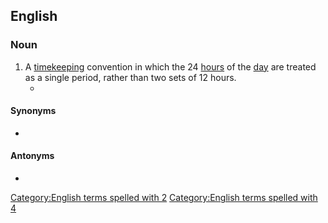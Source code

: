 ==English==
{{wikipedia}}

===Noun===
{{en-noun|head=24-[[hour]] [[clock]]}}

# A [[timekeeping]] convention in which the 24 [[hour]]s of the [[day]] are treated as a single period, rather than two sets of 12 hours.
#* {{quote-journal|en|year=1961|month=December|title=Talking of Trains: '''24hr clock''' experiment at York|journal=Trains Illustrated|page=712|text=Train and steamer services to and from the Continent, including the boat trains in England, have long had '''24hr clock''' indications, mainly to conform with the practice of connecting Continental railways, for Irish services are exempt.}}

====Synonyms====
* {{l|en|military time}} {{q|chiefly US}}

====Antonyms====
* {{l|en|12-hour clock}}

[[Category:English terms spelled with 2]]
[[Category:English terms spelled with 4]]